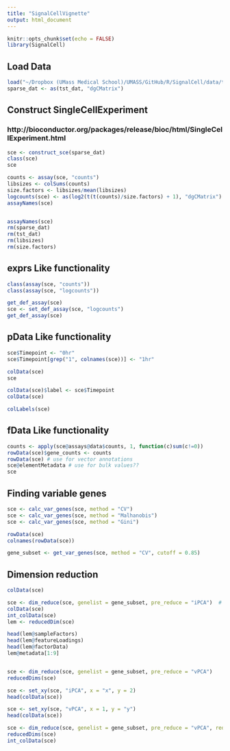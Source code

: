 ```yaml
---
title: "SignalCellVignette"
output: html_document
---
```


```r
knitr::opts_chunk$set(echo = FALSE)
library(SignalCell)
```

## Load Data

```r
load("~/Dropbox (UMass Medical School)/UMASS/GitHub/R/SignalCell/data/tst_dat.Rdata")
sparse_dat <- as(tst_dat, "dgCMatrix")
```

## Construct SingleCellExperiment
### http://bioconductor.org/packages/release/bioc/html/SingleCellExperiment.html
```r
sce <- construct_sce(sparse_dat)
class(sce)
sce

counts <- assay(sce, "counts")
libsizes <- colSums(counts)
size.factors <- libsizes/mean(libsizes)
logcounts(sce) <- as(log2(t(t(counts)/size.factors) + 1), "dgCMatrix")
assayNames(sce)


assayNames(sce)
rm(sparse_dat)
rm(tst_dat)
rm(libsizes)
rm(size.factors)
```

## exprs Like functionality
```r
class(assay(sce, "counts"))
class(assay(sce, "logcounts"))

get_def_assay(sce)
sce <- set_def_assay(sce, "logcounts")
get_def_assay(sce)

```


## pData Like functionality
```r
sce$Timepoint <- "0hr"
sce$Timepoint[grep("1", colnames(sce))] <- "1hr"

colData(sce)
sce

colData(sce)$label <- sce$Timepoint
colData(sce)

colLabels(sce)

```


## fData Like functionality
```r
counts <- apply(sce@assays@data$counts, 1, function(c)sum(c!=0))
rowData(sce)$gene_counts <- counts
rowData(sce) # use for vector annotations
sce@elementMetadata # use for bulk values??
sce
```
## Finding variable genes
```r

sce <- calc_var_genes(sce, method = "CV")
sce <- calc_var_genes(sce, method = "Malhanobis")
sce <- calc_var_genes(sce, method = "Gini")

rowData(sce)
colnames(rowData(sce))

gene_subset <- get_var_genes(sce, method = "CV", cutoff = 0.85)

```
## Dimension reduction
```r
colData(sce)

sce <- dim_reduce(sce, genelist = gene_subset, pre_reduce = "iPCA")  # save_lem!!!
colData(sce)
int_colData(sce)
lem <- reducedDim(sce)

head(lem@sampleFactors)
head(lem@featureLoadings)
head(lem@factorData)
lem@metadata[1:9]


sce <- dim_reduce(sce, genelist = gene_subset, pre_reduce = "vPCA")
reducedDims(sce)

sce <- set_xy(sce, "iPCA", x = "x", y = 2)
head(colData(sce))

sce <- set_xy(sce, "vPCA", x = 1, y = "y")
head(colData(sce))

sce <- dim_reduce(sce, genelist = gene_subset, pre_reduce = "vPCA", reducedDim_key = "attempt17")
reducedDims(sce)
int_colData(sce)

```





